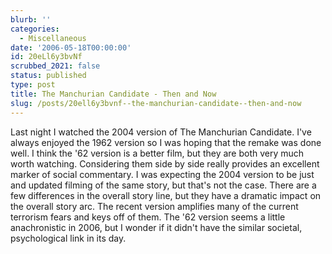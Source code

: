 ```yaml
---
blurb: ''
categories:
  - Miscellaneous
date: '2006-05-18T00:00:00'
id: 20eLl6y3bvNf
scrubbed_2021: false
status: published
type: post
title: The Manchurian Candidate - Then and Now
slug: /posts/20ell6y3bvnf--the-manchurian-candidate--then-and-now
---
```


Last night I watched the 2004 version of The Manchurian Candidate.
I've always enjoyed the 1962 version so I was hoping that the
remake was done well. I think the '62 version is a better film, but
they are both very much worth watching. Considering them side by
side really provides an excellent marker of social commentary. I
was expecting the 2004 version to be just and updated filming of
the same story, but that's not the case. There are a few
differences in the overall story line, but they have a dramatic
impact on the overall story arc. The recent version amplifies many
of the current terrorism fears and keys off of them. The '62
version seems a little anachronistic in 2006, but I wonder if it
didn't have the similar societal, psychological link in its day.
